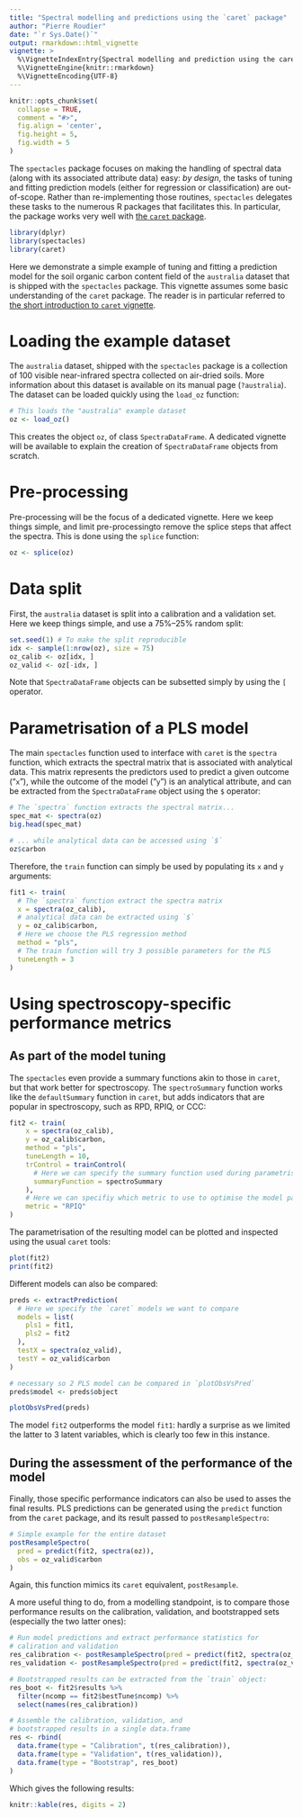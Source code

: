 ```yaml
---
title: "Spectral modelling and predictions using the `caret` package"
author: "Pierre Roudier"
date: "`r Sys.Date()`"
output: rmarkdown::html_vignette
vignette: >
  %\VignetteIndexEntry{Spectral modelling and prediction using the caret package}
  %\VignetteEngine{knitr::rmarkdown}
  %\VignetteEncoding{UTF-8}
---
```


```r
knitr::opts_chunk$set(
  collapse = TRUE,
  comment = "#>",
  fig.align = 'center',
  fig.height = 5,
  fig.width = 5
)
```

The `spectacles` package focuses on making the handling of spectral data (along with its associated attribute data) easy: *by design*, the tasks of tuning and fitting prediction models (either for regression or classification) are out-of-scope. Rather than re-implementing those routines, `spectacles` delegates these tasks to the numerous R packages that facilitates this. In particular, the package works very well with [the `caret` package](https://topepo.github.io/caret/). 


```r
library(dplyr)
library(spectacles)
library(caret)
```

Here we demonstrate a simple example of tuning and fitting a prediction model for the soil organic carbon content field of the `australia` dataset that is shipped with the `spectacles` package. This vignette assumes some basic understanding of the `caret` package. The reader is in particular referred to [the short introduction to `caret` vignette](https://cran.r-project.org/package=caret/vignettes/caret.html).  

# Loading the example dataset 

The `australia` dataset, shipped with the `spectacles` package is a collection of 100 visible near-infrared spectra collected on air-dried soils. More information about this dataset is available on its manual page (`?australia`). The dataset can be loaded quickly using the `load_oz` function:

```r
# This loads the "australia" example dataset
oz <- load_oz()
```

This creates the object `oz`, of class `SpectraDataFrame`. A dedicated vignette will be available to explain the creation of `SpectraDataFrame` objects from scratch.  

# Pre-processing

Pre-processing will be the focus of a dedicated vignette. Here we keep things simple, and limit pre-processingto remove the splice steps that affect the spectra. This is done using the `splice` function:

```r
oz <- splice(oz)
```

# Data split

First, the `australia` dataset is split into a calibration and a validation set. Here we keep things simple, and use a 75%--25% random split:

```r
set.seed(1) # To make the split reproducible
idx <- sample(1:nrow(oz), size = 75)
oz_calib <- oz[idx, ]
oz_valid <- oz[-idx, ]
```

Note that `SpectraDataFrame` objects can be subsetted simply by using the `[` operator. 

# Parametrisation of a PLS model 

The main `spectacles` function used to interface with `caret` is the `spectra` function, which extracts the spectral matrix that is associated with analytical data. This matrix represents the predictors used to predict a given outcome ("`x`"), while the outcome of the model ("`y`") is an analytical attribute, and can be extracted from the `SpectraDataFrame` object using the `$` operator:

```r
# The `spectra` function extracts the spectral matrix...
spec_mat <- spectra(oz)
big.head(spec_mat)

# ... while analytical data can be accessed using `$`
oz$carbon
```

Therefore, the `train` function can simply be used by populating its `x` and `y` arguments:

```r
fit1 <- train(
  # The `spectra` function extract the spectra matrix
  x = spectra(oz_calib), 
  # analytical data can be extracted using `$`
  y = oz_calib$carbon,
  # Here we choose the PLS regression method
  method = "pls",
  # The train function will try 3 possible parameters for the PLS
  tuneLength = 3
)
```

# Using spectroscopy-specific performance metrics

## As part of the model tuning 

The `spectacles` even provide a summary functions akin to those in `caret`, but that work better for spectroscopy. The `spectroSummary` function works like the `defaultSummary` function in `caret`, but adds indicators that are popular in spectroscopy, such as RPD, RPIQ, or CCC:

```r
fit2 <- train(
    x = spectra(oz_calib),
    y = oz_calib$carbon,
    method = "pls",
    tuneLength = 10,
    trControl = trainControl(
      # Here we can specify the summary function used during parametrisation
      summaryFunction = spectroSummary
    ),
    # Here we can specifiy which metric to use to optimise the model parameters
    metric = "RPIQ"
)
```

The parametrisation of the resulting model can be plotted and inspected using the usual `caret` tools:

```r
plot(fit2)
print(fit2)
```

Different models can also be compared:

```r
preds <- extractPrediction(
  # Here we specify the `caret` models we want to compare
  models = list(
    pls1 = fit1, 
    pls2 = fit2
  ), 
  testX = spectra(oz_valid), 
  testY = oz_valid$carbon
) 

# necessary so 2 PLS model can be compared in `plotObsVsPred`
preds$model <- preds$object

plotObsVsPred(preds)
```

The model `fit2` outperforms the model `fit1`: hardly a surprise as we limited the latter to 3 latent variables, which is clearly too few in this instance. 

## During the assessment of the performance of the model 

Finally, those specific performance indicators can also be used to asses the final results. PLS predictions can be generated using the `predict` function from the `caret` package, and its result passed to `postResampleSpectro`:

```r
# Simple example for the entire dataset
postResampleSpectro(
  pred = predict(fit2, spectra(oz)), 
  obs = oz_valid$carbon
)
```

Again, this function mimics its `caret` equivalent, `postResample`. 

A more useful thing to do, from a modelling standpoint, is to compare those performance results on the calibration, validation, and bootstrapped sets (especially the two latter ones): 

```r
# Run model predictions and extract performance statistics for 
# caliration and validation
res_calibration <- postResampleSpectro(pred = predict(fit2, spectra(oz_calib)), obs = oz_calib$carbon)
res_validation <- postResampleSpectro(pred = predict(fit2, spectra(oz_valid)), obs = oz_valid$carbon)

# Bootstrapped results can be extracted from the `train` object:
res_boot <- fit2$results %>% 
  filter(ncomp == fit2$bestTune$ncomp) %>% 
  select(names(res_calibration))

# Assemble the calibration, validation, and 
# bootstrapped results in a single data.frame
res <- rbind(
  data.frame(type = "Calibration", t(res_calibration)),
  data.frame(type = "Validation", t(res_validation)),
  data.frame(type = "Bootstrap", res_boot)
)
```

Which gives the following results:

```r
knitr::kable(res, digits = 2)
```


